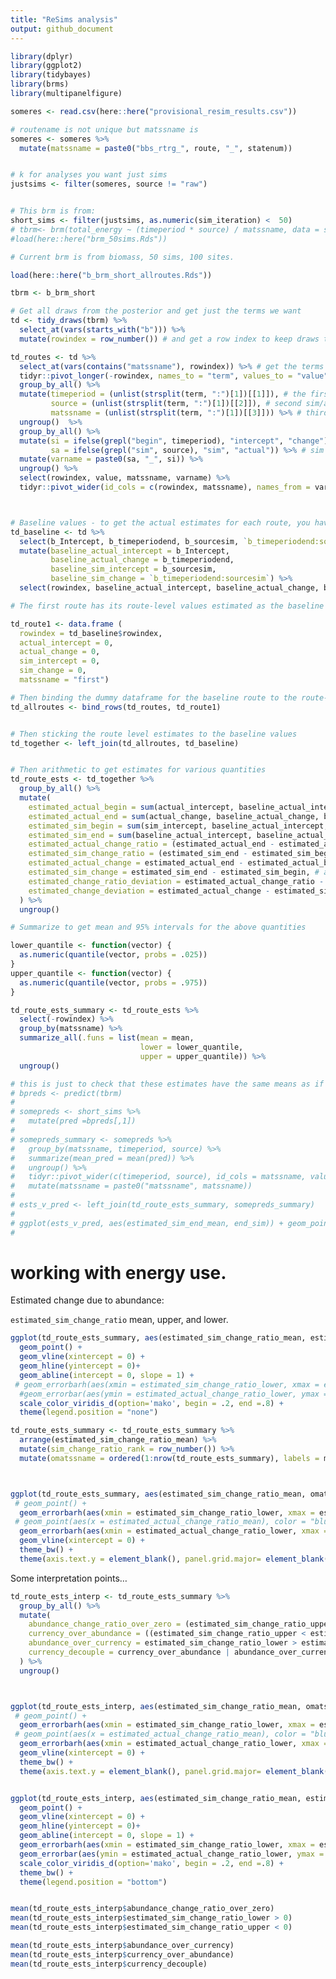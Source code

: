 ```yaml
---
title: "ReSims analysis"
output: github_document
---
```


```r
library(dplyr)
library(ggplot2)
library(tidybayes)
library(brms)
library(multipanelfigure)

someres <- read.csv(here::here("provisional_resim_results.csv"))
```


```r
# routename is not unique but matssname is
someres <- someres %>%
  mutate(matssname = paste0("bbs_rtrg_", route, "_", statenum))


# k for analyses you want just sims
justsims <- filter(someres, source != "raw")


# This brm is from:
short_sims <- filter(justsims, as.numeric(sim_iteration) <  50)
# tbrm<- brm(total_energy ~ (timeperiod * source) / matssname, data = short_sims)
#load(here::here("brm_50sims.Rds"))

# Current brm is from biomass, 50 sims, 100 sites. 

load(here::here("b_brm_short_allroutes.Rds"))

tbrm <- b_brm_short

```

```r

# Get all draws from the posterior and get just the terms we want
td <- tidy_draws(tbrm) %>%
  select_at(vars(starts_with("b"))) %>%
  mutate(rowindex = row_number()) # and get a row index to keep draws together, I'm not sure if this matters but I'll do it

td_routes <- td %>%
  select_at(vars(contains("matssname"), rowindex)) %>% # get the terms involved in route-level offsets from the baseline (i.e. the values for the first route)
  tidyr::pivot_longer(-rowindex, names_to = "term", values_to = "value") %>%
  group_by_all() %>%
  mutate(timeperiod = (unlist(strsplit(term, ":")[1])[[1]]), # the first piece of the variable name tells you begin/end
         source = (unlist(strsplit(term, ":")[1])[[2]]), # second sim/actual
         matssname = (unlist(strsplit(term, ":")[1])[[3]])) %>% # third matssname
  ungroup()  %>%
  group_by_all() %>%
  mutate(si = ifelse(grepl("begin", timeperiod), "intercept", "change"), # all the "begin" terms are the intercept offsets for each route. if not "begin", is "end", or the amount of change we add (to the baseline change) for this route.
         sa = ifelse(grepl("sim", source), "sim", "actual")) %>% # sim and actual terms. at this level the bifurcate.
  mutate(varname = paste0(sa, "_", si)) %>%
  ungroup() %>%
  select(rowindex, value, matssname, varname) %>%
  tidyr::pivot_wider(id_cols = c(rowindex, matssname), names_from = varname, values_from = value) # scoot the values over to new names



# Baseline values - to get the actual estimates for each route, you have to add the route-level estimates to the baseline estimates. Renaming these to intuitive things.
td_baseline <- td %>%
  select(b_Intercept, b_timeperiodend, b_sourcesim, `b_timeperiodend:sourcesim`, rowindex) %>%
  mutate(baseline_actual_intercept = b_Intercept,
         baseline_actual_change = b_timeperiodend,
         baseline_sim_intercept = b_sourcesim,
         baseline_sim_change = `b_timeperiodend:sourcesim`) %>%
  select(rowindex, baseline_actual_intercept, baseline_actual_change, baseline_sim_intercept, baseline_sim_change)

# The first route has its route-level values estimated as the baseline values. To get estimates for it, creating a dummy dataframe with route-level parameters set to zero.

td_route1 <- data.frame (
  rowindex = td_baseline$rowindex,
  actual_intercept = 0,
  actual_change = 0,
  sim_intercept = 0,
  sim_change = 0,
  matssname = "first")

# Then binding the dummy dataframe for the baseline route to the route-level estimates for all the other routes
td_allroutes <- bind_rows(td_routes, td_route1)


# Then sticking the route level estimates to the baseline values
td_together <- left_join(td_allroutes, td_baseline)


# Then arithmetic to get estimates for various quantities
td_route_ests <- td_together %>%
  group_by_all() %>%
  mutate(
    estimated_actual_begin = sum(actual_intercept, baseline_actual_intercept), # estimated beginning value
    estimated_actual_end = sum(actual_change, baseline_actual_change, baseline_actual_intercept), # estimated end value
    estimated_sim_begin = sum(sim_intercept, baseline_actual_intercept, baseline_sim_intercept), # estimated beginning value from sims. we expect this to be equal to the estimated beginning value, any change is just sampling error.
    estimated_sim_end = sum(baseline_actual_intercept, baseline_actual_change, baseline_sim_change, baseline_sim_intercept, sim_change),
    estimated_actual_change_ratio = (estimated_actual_end - estimated_actual_begin) / estimated_actual_begin, # this is a measure of the magnitude of the change from beginning to end. the sign is going to be increase (positive) or decrease. the magnitude is the % increase. so .1 = added 10% of starting (biomass or energy) to get to the end. -.2 = lost 20% of starting (biomass or energy) between begin and end.
    estimated_sim_change_ratio = (estimated_sim_end - estimated_sim_begin) / estimated_sim_begin, # same measure but having drawn the end values using the beginning isd. this is the amount of change expected due only to changes in the numbers of individuals observed in each time period. by comparing estimated_actual_change_ratio to estimated_sim_change_ratio, I believe we get an estimate of both the significance and magnitude of decoupling of (biomass or energy) and numerical abundance due to changes in the size spectrum.
    estimated_actual_change = estimated_actual_end - estimated_actual_begin, # the "slope" assuming x = 0 or 1 for begin or end. aka the absolute change from end to begin.
    estimated_sim_change = estimated_sim_end - estimated_sim_begin, # absolute change from end to begin due to abundance change
    estimated_change_ratio_deviation = estimated_actual_change_ratio - estimated_sim_change_ratio, # deviation of change ratios from 1:1
    estimated_change_deviation = estimated_actual_change - estimated_sim_change # deviation of actual change from 1:1
  ) %>%
  ungroup()

# Summarize to get mean and 95% intervals for the above quantities

lower_quantile <- function(vector) {
  as.numeric(quantile(vector, probs = .025))
}
upper_quantile <- function(vector) {
  as.numeric(quantile(vector, probs = .975))
}

td_route_ests_summary <- td_route_ests %>%
  select(-rowindex) %>%
  group_by(matssname) %>%
  summarize_all(.funs = list(mean = mean,
                             lower = lower_quantile,
                             upper = upper_quantile)) %>%
  ungroup()

# this is just to check that these estimates have the same means as if you use predict()
# bpreds <- predict(tbrm)
# 
# somepreds <- short_sims %>%
#   mutate(pred =bpreds[,1])
# 
# somepreds_summary <- somepreds %>%
#   group_by(matssname, timeperiod, source) %>%
#   summarize(mean_pred = mean(pred)) %>%
#   ungroup() %>%
#   tidyr::pivot_wider(c(timeperiod, source), id_cols = matssname, values_from = mean_pred) %>%
#   mutate(matssname = paste0("matssname", matssname))
# 
# ests_v_pred <- left_join(td_route_ests_summary, somepreds_summary)
# 
# ggplot(ests_v_pred, aes(estimated_sim_end_mean, end_sim)) + geom_point() + geom_abline(slope = 1, intercept = 0)
# 

```

# working with energy use.

Estimated change due to abundance:

`estimated_sim_change_ratio` mean, upper, and lower.


```r

ggplot(td_route_ests_summary, aes(estimated_sim_change_ratio_mean, estimated_actual_change_ratio_mean, color= matssname)) +
  geom_point() +
  geom_vline(xintercept = 0) +
  geom_hline(yintercept = 0)+
  geom_abline(intercept = 0, slope = 1) +
 # geom_errorbarh(aes(xmin = estimated_sim_change_ratio_lower, xmax = estimated_sim_change_ratio_upper, y = estimated_actual_change_ratio_mean), height = .005) +
  #geom_errorbar(aes(ymin = estimated_actual_change_ratio_lower, ymax = estimated_actual_change_ratio_upper, x = estimated_sim_change_ratio_mean), width = .005) +
  scale_color_viridis_d(option='mako', begin = .2, end =.8) +
  theme(legend.position = "none")

```

```r

td_route_ests_summary <- td_route_ests_summary %>%
  arrange(estimated_sim_change_ratio_mean) %>%
  mutate(sim_change_ratio_rank = row_number()) %>%
  mutate(omatssname = ordered(1:nrow(td_route_ests_summary), labels = matssname))



ggplot(td_route_ests_summary, aes(estimated_sim_change_ratio_mean, omatssname)) + 
 # geom_point() +
  geom_errorbarh(aes(xmin = estimated_sim_change_ratio_lower, xmax = estimated_sim_change_ratio_upper)) + 
 # geom_point(aes(x = estimated_actual_change_ratio_mean), color = "blue", alpha = .6) +
  geom_errorbarh(aes(xmin = estimated_actual_change_ratio_lower, xmax = estimated_actual_change_ratio_upper), color = "blue", alpha = .3) + 
  geom_vline(xintercept = 0) +
  theme_bw() +
  theme(axis.text.y = element_blank(), panel.grid.major= element_blank())

```


Some interpretation points...

```r

td_route_ests_interp <- td_route_ests_summary %>%
  group_by_all() %>%
  mutate(
    abundance_change_ratio_over_zero = (estimated_sim_change_ratio_upper * estimated_sim_change_ratio_lower) < 0,
    currency_over_abundance = ((estimated_sim_change_ratio_upper < estimated_actual_change_ratio_lower)),
    abundance_over_currency = estimated_sim_change_ratio_lower > estimated_actual_change_ratio_upper,
    currency_decouple = currency_over_abundance | abundance_over_currency
  ) %>%
  ungroup()



ggplot(td_route_ests_interp, aes(estimated_sim_change_ratio_mean, omatssname, color = currency_decouple)) + 
 # geom_point() +
  geom_errorbarh(aes(xmin = estimated_sim_change_ratio_lower, xmax = estimated_sim_change_ratio_upper)) + 
 # geom_point(aes(x = estimated_actual_change_ratio_mean), color = "blue", alpha = .6) +
  geom_errorbarh(aes(xmin = estimated_actual_change_ratio_lower, xmax = estimated_actual_change_ratio_upper), alpha = .3) + 
  geom_vline(xintercept = 0) +
  theme_bw() +
  theme(axis.text.y = element_blank(), panel.grid.major= element_blank(), legend.position = "none")


ggplot(td_route_ests_interp, aes(estimated_sim_change_ratio_mean, estimated_actual_change_ratio_mean, color= currency_decouple)) +
  geom_point() +
  geom_vline(xintercept = 0) +
  geom_hline(yintercept = 0)+
  geom_abline(intercept = 0, slope = 1) +
  geom_errorbarh(aes(xmin = estimated_sim_change_ratio_lower, xmax = estimated_sim_change_ratio_upper, y = estimated_actual_change_ratio_mean), height = .005) +
  geom_errorbar(aes(ymin = estimated_actual_change_ratio_lower, ymax = estimated_actual_change_ratio_upper, x = estimated_sim_change_ratio_mean), width = .005) +
  scale_color_viridis_d(option='mako', begin = .2, end =.8) +
  theme_bw() +
  theme(legend.position = "bottom")


mean(td_route_ests_interp$abundance_change_ratio_over_zero)
mean(td_route_ests_interp$estimated_sim_change_ratio_lower > 0)
mean(td_route_ests_interp$estimated_sim_change_ratio_upper < 0)

mean(td_route_ests_interp$abundance_over_currency)
mean(td_route_ests_interp$currency_over_abundance)
mean(td_route_ests_interp$currency_decouple)




```


